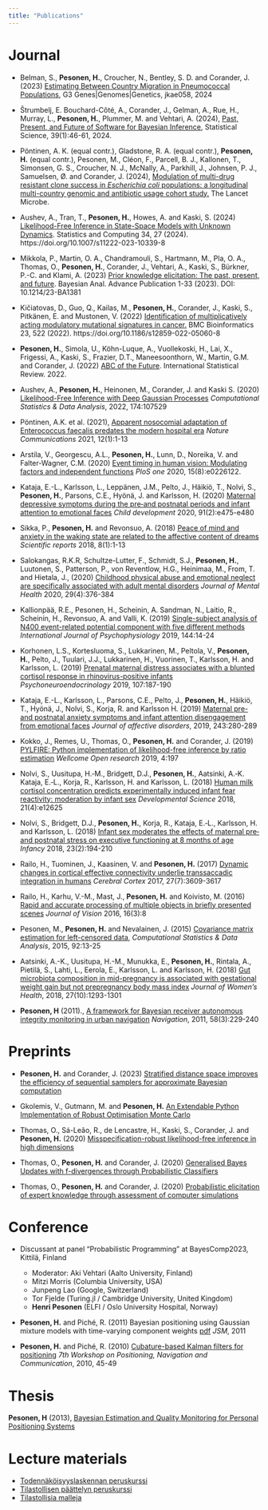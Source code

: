 ```yaml
---
title: "Publications"
---
```




Journal
=======

- Belman, S., **Pesonen, H.**, Croucher, N., Bentley, S. D. and Corander, J. (2023) [Estimating Between Country Migration in Pneumococcal Populations](https://academic.oup.com/g3journal/advance-article/doi/10.1093/g3journal/jkae058/7632324), G3 Genes|Genomes|Genetics, jkae058, 2024

- Štrumbelj, E. Bouchard-Côté, A., Corander, J., Gelman, A., Rue, H., Murray, L., **Pesonen, H.**, Plummer, M. and Vehtari, A. (2024), [Past, Present, and Future of Software for Bayesian Inference](https://projecteuclid.org/journals/statistical-science/volume-39/issue-1/Past-Present-and-Future-of-Software-for-Bayesian-Inference/10.1214/23-STS907.full), Statistical Science, 39(1):46-61, 2024.

- Pöntinen, A. K. (equal contr.), Gladstone, R. A. (equal contr.), **Pesonen, H.** (equal contr.), Pesonen, M., Cléon, F., Parcell, B. J., Kallonen, T., Simonsen, G. S., Croucher, N. J., McNally, A., Parkhill, J., Johnsen, P. J., Samuelsen, Ø. and Corander, J. (2024), [Modulation of multi-drug resistant clone success in _Escherichia coli_ populations: a longitudinal multi-country genomic and antibiotic usage cohort study.](https://www.sciencedirect.com/science/article/pii/S2666524723002926) The Lancet Microbe.

- Aushev, A., Tran, T., **Pesonen, H.**, Howes, A. and Kaski, S. (2024) [Likelihood-Free Inference in State-Space Models with Unknown Dynamics](https://link.springer.com/article/10.1007/s11222-023-10339-8). Statistics and Computing 34, 27 (2024). https://doi.org/10.1007/s11222-023-10339-8

- Mikkola, P., Martin, O. A., Chandramouli, S., Hartmann, M., Pla, O. A., Thomas, O., **Pesonen, H.**, Corander, J., Vehtari, A., Kaski, S., Bürkner, P.-C. and Klami, A. (2023) [Prior knowledge elicitation: The past, present, and future](https://projecteuclid.org/journals/bayesian-analysis/advance-publication/Prior-Knowledge-Elicitation-The-Past-Present-and-Future/10.1214/23-BA1381.full). Bayesian Anal. Advance Publication 1-33 (2023). DOI: 10.1214/23-BA1381

- Kičiatovas, D., Guo, Q., Kailas, M., **Pesonen, H.**, Corander, J., Kaski, S., Pitkänen, E. and Mustonen, V. (2022) [Identification of multiplicatively acting modulatory mutational signatures in cancer.](https://bmcbioinformatics.biomedcentral.com/articles/10.1186/s12859-022-05060-8) BMC Bioinformatics 23, 522 (2022). https://doi.org/10.1186/s12859-022-05060-8

- **Pesonen, H.**, Simola, U., Köhn-Luque, A., Vuollekoski, H., Lai, X., Frigessi, A., Kaski, S., Frazier, D.T.,  Maneesoonthorn, W., Martin, G.M. and Corander, J. (2022) [ABC of the Future](https://onlinelibrary.wiley.com/doi/full/10.1111/insr.12522). International Statistical Review. 2022.

-  Aushev, A., **Pesonen, H.**, Heinonen, M., Corander, J. and Kaski S. (2020) [Likelihood-Free Inference with Deep Gaussian Processes](https://www.sciencedirect.com/science/article/pii/S0167947322001098) *Computational Statistics \& Data Analysis*, 2022, 174:107529 

- Pöntinen, A.K. et al. (2021), [Apparent nosocomial adaptation of Enterococcus faecalis predates the modern hospital era](https://www.nature.com/articles/s41467-021-21749-5) *Nature Communications* 2021, 12(1):1-13

- Arstila, V., Georgescu, A.L., **Pesonen, H.**, Lunn, D., Noreika, V. and Falter-Wagner, C.M. (2020) [Event timing in human vision: Modulating factors and independent functions](https://journals.plos.org/plosone/article?id=10.1371/journal.pone.0226122) *PloS one* 2020, 15(8):e0226122.

- Kataja, E.-L., Karlsson, L., Leppänen, J.M., Pelto, J., Häikiö, T., Nolvi, S., **Pesonen, H.**, Parsons, C.E., Hyönä, J. and Karlsson, H. (2020) [Maternal depressive symptoms during the pre‐and postnatal periods and infant attention to emotional faces](https://srcd.onlinelibrary.wiley.com/doi/abs/10.1111/cdev.13152)
*Child development* 2020, 91(2):e475-e480

- Sikka, P., **Pesonen, H.** and Revonsuo, A. (2018) [Peace of mind and anxiety in the waking state are related to the affective content of dreams](https://www.nature.com/articles/s41598-018-30721-1) *Scientific reports* 2018, 8(1):1-13

- Salokangas, R.K.R, Schultze-Lutter, F., Schmidt, S.J., **Pesonen, H.**, Luutonen, S.,  Patterson, P., von Reventlow, H.G., Heinimaa, M., From, T. and Hietala, J., (2020) [Childhood physical abuse and emotional neglect are specifically associated with adult mental disorders](https://www.tandfonline.com/doi/10.1080/09638237.2018.1521940) *Journal of Mental Health* 2020, 29(4):376-384

- Kallionpää, R.E., Pesonen, H.,  Scheinin, A. Sandman, N., Laitio, R., Scheinin, H., Revonsuo, A. and Valli, K. (2019) [Single-subject analysis of N400 event-related potential component with five different methods](https://www.sciencedirect.com/science/article/pii/S0167876019300406)
*International Journal of Psychophysiology* 2019, 144:14-24

- Korhonen, L.S., Kortesluoma, S., Lukkarinen, M., Peltola, V., **Pesonen, H.**, Pelto, J., Tuulari, J.J., Lukkarinen, H., Vuorinen, T., Karlsson, H. and Karlsson, L. (2019) [Prenatal maternal distress associates with a blunted cortisol response in rhinovirus-positive infants](https://www.sciencedirect.com/science/article/pii/S0306453018310722) *Psychoneuroendocrinology* 2019, 107:187-190

- Kataja, E.-L., Karlsson, L., Parsons, C.E., Pelto, J., **Pesonen, H.**, Häikiö, T., Hyönä, J., Nolvi, S., Korja, R. and Karlsson H. (2019) [Maternal pre-and postnatal anxiety symptoms and infant attention disengagement from emotional faces](https://www.sciencedirect.com/science/article/abs/pii/S0165032718312837)
*Journal of affective disorders*, 2019, 243:280-289

- Kokko, J., Remes, U., Thomas, O., **Pesonen, H.** and Corander, J. (2019) [PYLFIRE: Python implementation of likelihood-free inference by ratio estimation](https://www.ncbi.nlm.nih.gov/pmc/articles/PMC7041362.1/) *Wellcome Open research* 2019, 4:197

- Nolvi, S., Uusitupa, H.‐M., Bridgett, D.J., **Pesonen, H.**, Aatsinki, A.‐K. Kataja, E.‐L., Korja, R., Karlsson, H. and Karlsson, L. (2018) [Human milk cortisol concentration predicts experimentally induced infant fear reactivity: moderation by infant sex](https://onlinelibrary.wiley.com/doi/abs/10.1111/desc.12625) *Developmental Science* 2018, 21(4):e12625

- Nolvi, S., Bridgett, D.J., **Pesonen, H.**, Korja, R., Kataja, E.‐L., Karlsson, H. and Karlsson, L. (2018)
[Infant sex moderates the effects of maternal pre‐and postnatal stress on executive functioning at 8 months of age](https://onlinelibrary.wiley.com/doi/abs/10.1111/infa.12206) *Infancy* 2018, 23(2):194-210

- Railo, H., Tuominen, J., Kaasinen, V. and **Pesonen, H.** (2017) [Dynamic changes in cortical effective connectivity underlie transsaccadic integration in humans](https://academic.oup.com/cercor/article/27/7/3609/3056384) *Cerebral Cortex* 2017, 27(7):3609-3617

- Railo, H., Karhu, V.-M., Mast, J., **Pesonen, H.** and Koivisto, M. (2016) [Rapid and accurate processing of multiple objects in briefly presented scenes](https://jov.arvojournals.org/article.aspx?articleid=2491178) *Journal of Vision* 2016, 16(3):8

- Pesonen, M., **Pesonen, H.** and Nevalainen, J. (2015) [Covariance matrix estimation for left-censored data](https://www.sciencedirect.com/science/article/abs/pii/S0167947315001437), *Computational Statistics & Data Analysis*, 2015, 92:13-25

- Aatsinki, A.-K., Uusitupa, H.-M., Munukka, E., **Pesonen, H.**, Rintala, A., Pietilä, S., Lahti, L., Eerola, E., Karlsson, L. and Karlsson, H. (2018) [Gut microbiota composition in mid-pregnancy is associated with gestational weight gain but not prepregnancy body mass index](https://www.ncbi.nlm.nih.gov/pmc/articles/PMC6205042/) *Journal of Women's Health*, 2018, 27(10):1293-1301

- **Pesonen, H** (2011)., [A framework for Bayesian receiver autonomous integrity monitoring in urban navigation](https://onlinelibrary.wiley.com/doi/abs/10.1002/j.2161-4296.2011.tb02583.x) *Navigation*, 2011, 58(3):229-240

Preprints
==========

- **Pesonen, H.** and Corander, J. (2023) [Stratified distance space improves the efficiency of sequential samplers for approximate Bayesian computation](https://arxiv.org/abs/2401.00324)

- Gkolemis, V., Gutmann, M. and **Pesonen, H.** [An Extendable Python Implementation of Robust Optimisation Monte Carlo](https://arxiv.org/abs/2309.10612)

- Thomas, O., Sá-Leão, R., de Lencastre, H., Kaski, S., Corander, J. and **Pesonen, H.** (2020) [Misspecification-robust likelihood-free inference in high dimensions](https://arxiv.org/abs/2002.09377)

- Thomas, O., **Pesonen, H.** and Corander, J. (2020) [Generalised Bayes Updates with f-divergences through Probabilistic Classifiers](https://arxiv.org/abs/2007.04358)

- Thomas, O., **Pesonen, H.** and Corander, J. (2020) [Probabilistic elicitation of expert knowledge through assessment of computer simulations](https://arxiv.org/abs/2002.10902)

Conference
==========

- Discussant at panel "Probabilistic Programming" at BayesComp2023, Kittilä, Finland
    - Moderator: Aki Vehtari (Aalto University, Finland)
    - Mitzi Morris (Columbia University, USA)
    - Junpeng Lao (Google, Switzerland)
    - Tor Fjelde (Turing.jl / Cambridge University, United Kingdom) 
    - **Henri Pesonen** (ELFI / Oslo University Hospital, Norway)

- **Pesonen, H.** and Piché, R. (2011) Bayesian positioning using Gaussian mixture models with time-varying component weights [pdf](https://www.researchgate.net/profile/Robert_Piche/publication/259193183_Bayesian_positioning_using_Gaussian_mixture_models_with_time-varying_component_weights/links/0046352a59df58f815000000/Bayesian-positioning-using-Gaussian-mixture-models-with-time-varying-component-weights.pdf) *JSM*, 2011

- **Pesonen, H.** and Piché, R. (2010) [Cubature-based Kalman filters for positioning](https://ieeexplore.ieee.org/abstract/document/5653829)
*7th Workshop on Positioning, Navigation and Communication*, 2010, 45-49

Thesis
======

**Pesonen, H** (2013), [Bayesian Estimation and Quality Monitoring for Personal Positioning Systems](https://trepo.tuni.fi/handle/10024/114878)

Lecture materials
=================

- [Todennäköisyyslaskennan peruskurssi](assets/lecture_materials/TILM3553.pdf)
- [Tilastollisen päättelyn peruskurssi](assets/lecture_materials/TILM3555.pdf)
- [Tilastollisia malleja](assets/lecture_materials/TILM3511.pdf)

